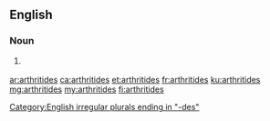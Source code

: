 ==English==

===Noun===
{{head|en|noun plural form}}

# {{lb|en|medicine}} {{plural of|arthritis|lang=en}}

[[Category:English irregular plurals ending in "-des"]]

[[ar:arthritides]]
[[ca:arthritides]]
[[et:arthritides]]
[[fr:arthritides]]
[[ku:arthritides]]
[[mg:arthritides]]
[[my:arthritides]]
[[fi:arthritides]]